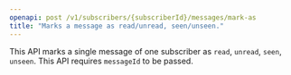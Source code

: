 ```yaml
---
openapi: post /v1/subscribers/{subscriberId}/messages/mark-as
title: "Marks a message as read/unread, seen/unseen."
---
```



<ApikeyWarning />

This API marks a single message of one subscriber as `read`, `unread`, `seen`, `unseen`. This API requires `messageId` to be passed.